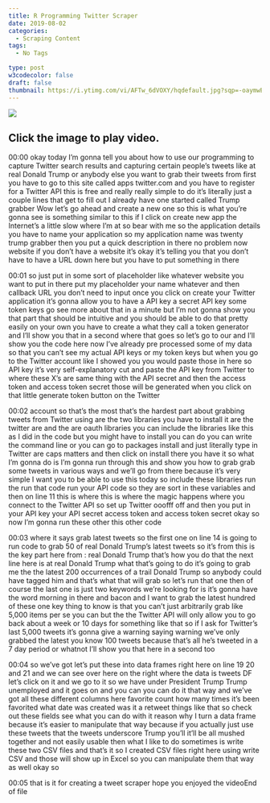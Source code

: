 ```yaml
---
title: R Programming Twitter Scraper
date: 2019-08-02
categories:
  - Scraping Content
tags:
  - No Tags

type: post
w3codecolor: false
draft: false
thumbnail: https://i.ytimg.com/vi/AFTw_6dVOXY/hqdefault.jpg?sqp=-oaymwEZCNACELwBSFXyq4qpAwsIARUAAIhCGAFwAQ==&rs=AOn4CLDyBeI9iEE8LdEvLGfLSLwPPrZhvA
---
```


<a href="https://www.youtube.com/watch?v=AFTw_6dVOXY">
<picture><img src="https://i.ytimg.com/vi/AFTw_6dVOXY/hqdefault.jpg?sqp=-oaymwEZCNACELwBSFXyq4qpAwsIARUAAIhCGAFwAQ==&rs=AOn4CLDyBeI9iEE8LdEvLGfLSLwPPrZhvA"></picture>
</a>



## Click the image to play video.



00:00
okay today I'm gonna tell you about how to use our programming to capture
Twitter search results and capturing certain people's tweets like at real
Donald Trump or anybody else you want to
grab their tweets from first you have to go to this site called apps twitter.com
and you have to register for a Twitter API this is free and really really
simple to do it's literally just a couple lines that get to fill out I
already have one started called Trump grabber Wow let's go ahead and create a
new one so this is what you're gonna see is something similar to this if I click
on create new app the Internet's a little slow where I'm at so bear with me
so the application details you have to name your application so my application
name was twenty trump grabber then you put a quick description in there no
problem now website if you don't have a website it's okay it's telling you that
you don't have to have a URL down here but you have to put something in there

00:01
so just put in some sort of placeholder like whatever website you want to put in
there put my placeholder your name whatever and then callback URL you don't
need to input once you click on create your Twitter application it's gonna
allow you to have a API key a secret API key some token keys go see
more about that in a minute but I'm not gonna show you that part that should be
intuitive and you should be able to do that pretty easily on your own you have
to create a what they call a token generator and I'll show you that in a
second where that goes so let's go to our and I'll show you the code here now
I've already pre processed some of my data so that you can't see my actual API
keys or my token keys but when you go to the Twitter account like I showed you
you would paste those in here so API key it's very self-explanatory
cut and paste the API key from Twitter to where these X's are same thing with
the API secret and then the access token and access token secret those will be
generated when you click on that little generate token button on the Twitter

00:02
account so that's the most that's the hardest part about grabbing tweets from
Twitter using are the two libraries you have to install it are the twitter are
and the are oauth libraries you can include the libraries like this as I did
in the code but you might have to install you can do you can write the command
line or you can go to packages install and just literally type in Twitter are
caps matters and then click on install there you have it so what I'm gonna do
is I'm gonna run through this and show you how to grab grab some tweets in
various ways and we'll go from there because it's
very simple I want you to be able to use this today so include these libraries
run the run that code run your API code so they are sort in these variables and
then on line 11 this is where this is where the magic happens where you
connect to the Twitter API so set up Twitter
ooofff off and then you put in your API key your API secret access token and
access token secret okay so now I'm gonna run these other this other code

00:03
where it says grab latest tweets so the first one on line 14 is going to run
code to grab 50 of real Donald Trump's latest tweets so it's from this is the
key part here from : real Donald Trump that's how you do that
the next line here is at real Donald Trump what that's going to do it's going
to grab me the the latest 200 occurrences of a trail Donald Trump so
anybody could have tagged him and that's what that will grab so let's run that
one then of course the last one is just two keywords we're looking for is it's
gonna have the word morning in there and bacon and I want to grab the latest
hundred of these one key thing to know is that you can't just arbitrarily grab
like 5,000 items per se you can but the the Twitter API will only allow you to
go back about a week or 10 days for something like that so if I ask for
Twitter's last 5,000 tweets it's gonna give a warning saying warning we've only
grabbed the latest you know 100 tweets because that's all he's tweeted in a 7
day period or whatnot I'll show you that here in a second too

00:04
so we've got let's put these into data frames right here on line 19 20 and 21
and we can see over here on the right where the data is tweets DF let's click
on it and we go to it so we have under President Trump Trump unemployed and it
goes on and you can you can do it that way and we've got all these different
columns here favorite count how many times it's been favorited what date was
created was it a retweet things like that so check out
these fields see what you can do with it reason why I turn a data frame because
it's easier to manipulate that way because if you actually just use these
tweets that the tweets underscore Trump you'll it'll be all mushed together and
not easily usable then what I like to do sometimes is write these two CSV files
and that's it so I created CSV files right here using write CSV and those
will show up in Excel so you can manipulate them that way as well okay so

00:05
that is it for creating a tweet scraper hope you enjoyed the videoEnd of file

